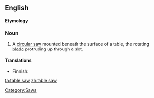 ==English==
{{wikipedia}}

====Etymology====
{{compound|table|saw}}

===Noun===
{{en-noun|sg=[[table]] [[saw]]}}

# A [[circular saw]] mounted beneath the surface of a table, the rotating [[blade]] protruding up through a slot.

====Translations====
{{trans-top|type of circular saw}}
* Finnish: {{t|fi|pöytäsaha}}
{{trans-mid}}
{{trans-bottom}}

[[Category:Saws]]

[[ta:table saw]]
[[zh:table saw]]